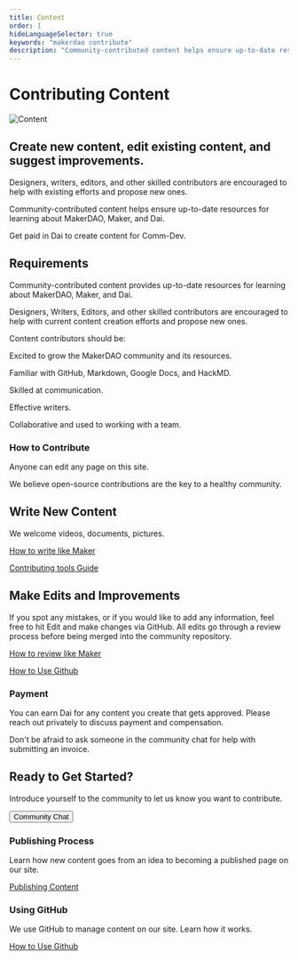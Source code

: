 ```yaml
---
title: Content
order: 1
hideLanguageSelector: true
keywords: "makerdao contribute"
description: "Community-contributed content helps ensure up-to-date resources for learning about MakerDAO, Maker, and Dai."
---
```


# Contributing Content

<InfoBlock>

![Content](/images/illustrations/Squid-4.png)

<Box>

## Create new content, edit existing content, and suggest improvements.

Designers, writers, editors, and other skilled contributors are encouraged to help with existing efforts and propose new ones.

Community-contributed content helps ensure up-to-date resources for learning about MakerDAO, Maker, and Dai.

</Box>

</InfoBlock>

<Callout secondary icon="dai">

Get paid in Dai to create content for Comm-Dev.

</Callout>

## Requirements

Community-contributed content provides up-to-date resources for learning about MakerDAO, Maker, and Dai.

Designers, Writers, Editors, and other skilled contributors are encouraged to help with current content creation efforts and propose new ones.

Content contributors should be:

<Checklist>

Excited to grow the MakerDAO community and its resources.

Familiar with GitHub, Markdown, Google Docs, and HackMD.

Skilled at communication.

Effective writers.

Collaborative and used to working with a team.

</Checklist>

### How to Contribute

Anyone can edit any page on this site.

We believe open-source contributions are the key to a healthy community.

<Column>

<Box>

## Write New Content

We welcome videos, documents, pictures.

[How to write like Maker](/contribute/content/writing-style-guide/)

[Contributing tools Guide](/contribute/content/contributor-tools/)

</Box>

<Box>

## Make Edits and Improvements

If you spot any mistakes, or if you would like to add any information, feel free to hit Edit and make changes via GitHub. All edits go through a review process before being merged into the community repository.

[How to review like Maker](/contribute/content/reviewer-guide/)

[How to Use Github](/contribute/content/using-github/)

</Box>

</Column>

<!-- <Column>

<Tout>

### Educational Content

Educational content helps convert MakerDAO novices into experts while improving everyone’s technical understanding.

<List>

[Guide to Vaults](/learn/vaults/)

[Guide to DAI](/learn/Dai/)

[Guide to Governance](/learn/governance/)

[Awesome-MakerDAO](https://awesome.makerdao.com)

</List>

</Tout>

<Tout>

### Reference Content

Reference content provides documented details about a given domain to help improve Maker’s processes.

<List>

[Governance Call Notes](/contribute/governance_and_risk_meetings/take-notes/)

[Writing Style Guide](/contribute/content/writing-style-guide/)

[Development Grants](/funding/development-grants)

Even this page...

</List>

</Tout>

</Column> -->


<!-- <Callout icon="lightbulb">

Be sure to look over our list of [open bounties](https://github.com/makerdao/community/projects/2?card_filter_query=label%3A%22help+wanted%22)  first to make sure your concept is unique.  Many ideas already offer bounties for contributors.

</Callout> -->


### Payment

You can earn Dai for any content you create that gets approved. Please reach out privately to discuss payment and compensation. 

Don't be afraid to ask someone in the community chat for help with submitting an invoice.

## Ready to Get Started?

Introduce yourself to the community to let us know you want to contribute.

<Aligner center>

<Button to="https://chat.makerdao.com/channel/community-development" icon="rocketchat">Community Chat</Button>

</Aligner>

<!-- ## Content Resources

These resources should help with writing and editing content for the community:

<List>

</List> -->

<Tout>

<Box>

### Publishing Process

Learn how new content goes from an idea to becoming a published page on our site.

[Publishing Content](/resources/technical-content/publishing-to-repo-process/)

</Box>

<Box>

### Using GitHub

We use GitHub to manage content on our site. Learn how it works.

[How to Use Github](/contribute/content/using-github/)

</Box>

</Tout>
